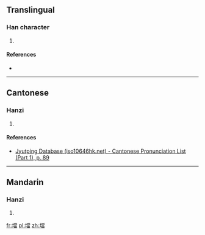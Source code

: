 {{also|垱}}
==Translingual==

===Han character===
{{Han char|rn=32|rad=土|as=13|sn=16|four=|canj=土火月田 (GFBW)|ids=⿰[[土]][[當]]}}

# {{defn|Han|sort=土13}}

====References====
* {{Han ref|kx=0240.301|hdz=10491.090|uh=58CB|ud=22731}}

----

==Cantonese==

===Hanzi===
{{yue-hanzi|jyut=[[dong3]], [[dong2]]|y=dong3, dong2}}

# {{defn|lang=yue|sort=土13}}

====References====
* [http://www.iso10646hk.net/jp/document/download.jsp Jyutping Database (iso10646hk.net) - Cantonese Pronunciation List (Part 1), p. 89]

----

==Mandarin==

===Hanzi===
{{cmn-hanzi|sim=垱|pin=[[dàng]] ([[dang4]])|wg=tang<sup>4</sup>}}

# {{defn|lang=cmn|sort=土13}}

[[fr:壋]]
[[pl:壋]]
[[zh:壋]]
